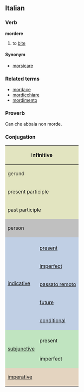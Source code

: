 ==Italian==
===Verb===
'''mordere'''

# to [[bite]]

====Synonym====
*[[morsicare]]

===Related terms===
*[[mordace]]
*[[mordicchiare]]
*[[mordimento]]

===Proverb===
Can che abbaia non morde.

===Conjugation===

<center>
{| style="background:#F0F0F0"

|-
! colspan="3" style="background:#e2e4c0" | infinitive
| colspan="5" | mordere

|-
! colspan="3" style="background:#e2e4c0" | gerund
| colspan="5" | mordendo

|-
! colspan="3" style="background:#e2e4c0" | present participle
| colspan="5" | [[mordente]]

|-
! colspan="3" style="background:#e2e4c0" | past participle
| colspan="5" | [[morso]]

|-
! colspan="2" rowspan="2" style="background:#C0C0C0" | person
! colspan="3" style="background:#C0C0C0" | singular
! colspan="3" style="background:#C0C0C0" | plural

|-
! style="background:#C0C0C0;width:12.5%" | first
! style="background:#C0C0C0;width:12.5%" | second
! style="background:#C0C0C0;width:12.5%" | third
! style="background:#C0C0C0;width:12.5%" | first
! style="background:#C0C0C0;width:12.5%" | second
! style="background:#C0C0C0;width:12.5%" | third

|-
! rowspan="6" style="background:#c0cfe4" | [[indicative]]

! style="background:#c0cfe4" colspan="1" | 
! style="background:#c0cfe4" | io
! style="background:#c0cfe4" | tu
! style="background:#c0cfe4" | lui/lei
! style="background:#c0cfe4" | noi
! style="background:#c0cfe4" | voi
! style="background:#c0cfe4" | loro

|-
! style="height:3em;background:#c0cfe4" | [[present]]
| mordo
| mordi
| morde
| mordiamo
| mordete
| mordono

|-
! style="height:3em;background:#c0cfe4" | [[imperfect]]
| mordevo
| mordevi
| mordeva
| mordevamo
| mordevate
| mordevano

|-
! style="height:3em;background:#c0cfe4" | [[passato remoto]]
| morsi
| mordesti
| morse
| mordemmo
| mordeste
| morsero

|-
! style="height:3em;background:#c0cfe4" | [[future]]
| morderò
| morderai
| morderà
| morderemo
| morderete
| morderanno

|-
! style="height:3em;background:#c0cfe4" | [[conditional]]
| morderei
| morderesti
| morderebbe
| morderemmo
| mordereste
| morderebbero

|-
! rowspan="3" style="background:#c0e4c0" |[[subjunctive]]
! style="background:#c0e4c0" | 
! style="background:#c0e4c0" | che io
! style="background:#c0e4c0" | che tu
! style="background:#c0e4c0" | che lui/che lei
! style="background:#c0e4c0" | che noi
! style="background:#c0e4c0" | che voi
! style="background:#c0e4c0" | che loro

|-
! style="height:3em;background:#c0e4c0" | present
| morda
| morda
| morda
| mordiamo
| mordiate
| mordano

|-
! style="height:3em;background:#c0e4c0" rowspan="1" | imperfect
| mordessi
| mordessi
| mordesse
| mordessimo
| mordeste
| mordessero

|-
! colspan="2" rowspan="2" style="height:3em;background:#e4d4c0" | [[imperative]]
! style="background:#e4d4c0" | -
! style="background:#e4d4c0" | tu
! style="background:#e4d4c0" | lui/lei
! style="background:#e4d4c0" | noi
! style="background:#e4d4c0" | voi
! style="background:#e4d4c0" | loro

|-
|
| mordi
| morda
| mordiamo
| mordete
| mordano

|}
</center>
